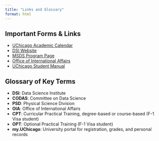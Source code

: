 ```yaml
---
title: "Links and Glossary"
format: html
---
```


## Important Forms & Links

- [UChicago Academic Calendar](https://registrar.uchicago.edu/calendars/academic-calendars/)
- [DSI Website](https://datascience.uchicago.edu/)
- [MSDS Program Page](https://codas.uchicago.edu/academics/ms-data-science/)
- [Office of International Affairs](https://internationalaffairs.uchicago.edu/)
- [UChicago Student Manual](https://studentmanual.uchicago.edu/)

## Glossary of Key Terms

- **DSI**: Data Science Institute  
- **CODAS**: Committee on Data Science   
- **PSD**: Physical Science Division
- **OIA**: Office of International Affairs 
- **CPT**: Curricular Practical Training, degree-based or course-based (F-1 Visa student)   
- **OPT**: Optional Practical Training (F-1 Visa student)   
- **my.UChicago**: University portal for registration, grades, and personal records  


